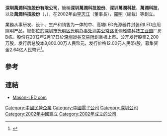'''深圳萬潤科技股份有限公司'''，簡稱'''深圳萬潤科技股份'''、'''深圳萬潤科技'''、'''萬潤科技'''，以及'''萬潤科技股份'''（'''{{lang-en|SHENZHEN MASON TECHNOLOGIES CO, LTD.}}'''，{{szse|002654}}），在2002年由[[李志江|李志江]]（董事長），[[羅明|羅明]]（總裁）等創立。

業務从事研发、设计、生产和销售为一体的中、高端LED光源器件封装和LED应用照明产品。總部位於[[深圳市|深圳市]][[光明区|光明区]][[光明办事处|光明办事处]][[圳美公常路|圳美公常路]]北侧[[雅盛科技工业园|雅盛科技工业园]]厂房B栋。股份在2012年2月17日於[[深圳證券交易所|深圳證券交易所]]創業板上市。公开发行股票2,200万股，发行后总股本8,800.00万人民幣元，发行价格12.00元人民幣/股，募集资金2.64亿人民幣元<ref>{{Cite web |url=http://www.szse.cn/main/aboutus/bsyw/39747153.shtml |title=万润科技和共达电声在中小企业板挂牌 日期：2012-2-17 深圳證券交易所 |access-date=2012-02-22 |archive-date=2019-08-12 |archive-url=https://web.archive.org/web/20190812140059/http://www.szse.cn/main/aboutus/bsyw/39747153.shtml |dead-url=yes }}</ref>。

==參考==
{{reflist}}

==連結==
*[http://www.mason-led.com Mason-LED.com] {{Wayback|url=http://www.mason-led.com/ |date=20200517122509 }}

[[Category:中國民營企業|Category:中國民營企業]]
[[Category:中國電子公司|Category:中國電子公司]]
[[Category:深圳公司|Category:深圳公司]]
[[Category:2002年中國建立|Category:2002年中國建立]]
[[Category:2002年成立的公司|Category:2002年成立的公司]]